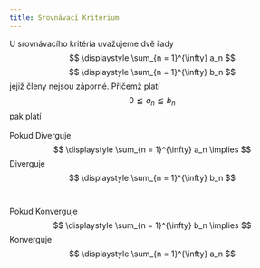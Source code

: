 ```yaml
---
title: Srovnávací Kritérium
---
```



U srovnávacího kritéria uvažujeme dvě řady $$ \displaystyle \sum_{n = 1}^{\infty} a_n $$ $$ \displaystyle \sum_{n = 1}^{\infty} b_n $$ jejiž členy nejsou záporné.
Přičemž platí $$ 0 \leqq a_n \leqq b_n $$ pak platí
<br></br>
Pokud Diverguje $$ \displaystyle \sum_{n = 1}^{\infty} a_n \implies $$ Diverguje $$ \displaystyle \sum_{n = 1}^{\infty} b_n $$
<br></br> 
Pokud Konverguje $$ \displaystyle \sum_{n = 1}^{\infty} b_n \implies $$ Konverguje $$ \displaystyle \sum_{n = 1}^{\infty} a_n $$

<br></br>
<Latex formula="" />
